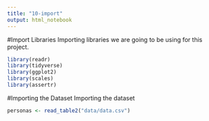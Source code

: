 ```yaml
---
title: "10-import"
output: html_notebook
---
```


#Import Libraries
Importing libraries we are going to be using for this project.

```r
library(readr)
library(tidyverse)
library(ggplot2)
library(scales)
library(assertr)
```

#Importing the Dataset
Importing the dataset
```r
personas <- read_table2("data/data.csv")
```

